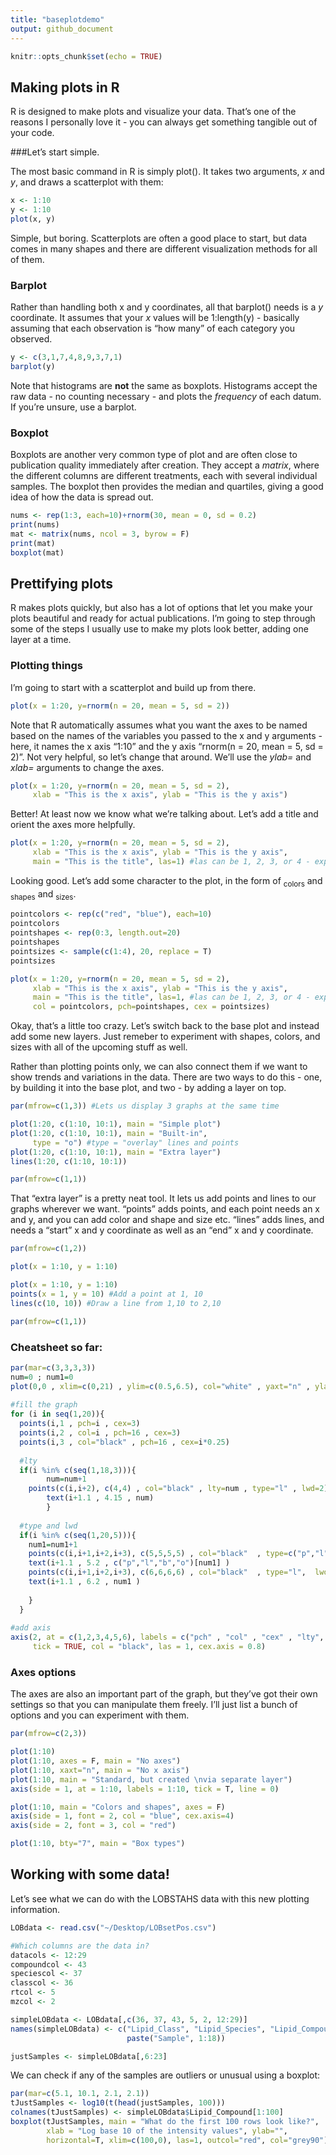 ```yaml
---
title: "baseplotdemo"
output: github_document
---
```


```r
knitr::opts_chunk$set(echo = TRUE)
```

## Making plots in R

R is designed to make plots and visualize your data. That's one of the reasons I
personally love it - you can always get something tangible out of your code.

###Let's start simple.

The most basic command in R is simply plot(). It takes two arguments, *x* and 
*y*, and draws a scatterplot with them:

```r
x <- 1:10
y <- 1:10
plot(x, y)
```

Simple, but boring. Scatterplots are often a good place to start, but data comes
in many shapes and there are different visualization methods for all of them.

### Barplot

Rather than handling both x and y coordinates, all that barplot() needs is a *y*
coordinate. It assumes that your *x* values will be 1:length(y) - basically
assuming that each observation is "how many" of each category you observed.

```r
y <- c(3,1,7,4,8,9,3,7,1)
barplot(y)
```

Note that histograms are **not** the same as boxplots. Histograms accept the raw data - 
no counting necessary - and plots the *frequency* of each datum. If you're
unsure, use a barplot.


### Boxplot

Boxplots are another very common type of plot and are often close to publication
quality immediately after creation. They accept a *matrix*, where the different
columns are different treatments, each with several individual samples. The
boxplot then provides the median and quartiles, giving a good idea of how the
data is spread out.

```r
nums <- rep(1:3, each=10)+rnorm(30, mean = 0, sd = 0.2)
print(nums)
mat <- matrix(nums, ncol = 3, byrow = F)
print(mat)
boxplot(mat)
```

## Prettifying plots
R makes plots quickly, but also has a lot of options that let you make your
plots beautiful and ready for actual publications. I'm going to step through
some of the steps I usually use to make my plots look better, adding one layer
at a time.

### Plotting things

I'm going to start with a scatterplot and build up from there.

```r
plot(x = 1:20, y=rnorm(n = 20, mean = 5, sd = 2))
```

Note that R automatically assumes what you want the axes to be named based on
the names of the variables you passed to the x and y arguments - here, it
names the x axis "1:10" and the y axis "rnorm(n = 20, mean = 5, sd = 2)". Not
very helpful, so let's change that around. We'll use the *ylab=* and *xlab=*
arguments to change the axes.

```r
plot(x = 1:20, y=rnorm(n = 20, mean = 5, sd = 2),
     xlab = "This is the x axis", ylab = "This is the y axis")
```

Better! At least now we know what we're talking about. Let's add a title and
orient the axes more helpfully.

```r
plot(x = 1:20, y=rnorm(n = 20, mean = 5, sd = 2),
     xlab = "This is the x axis", ylab = "This is the y axis",
     main = "This is the title", las=1) #las can be 1, 2, 3, or 4 - experiment!
```

Looking good. Let's add some character to the plot, in the form of ~colors~ and
~shapes~ and ~sizes~.

```r
pointcolors <- rep(c("red", "blue"), each=10)
pointcolors
pointshapes <- rep(0:3, length.out=20)
pointshapes
pointsizes <- sample(c(1:4), 20, replace = T)
pointsizes

plot(x = 1:20, y=rnorm(n = 20, mean = 5, sd = 2),
     xlab = "This is the x axis", ylab = "This is the y axis",
     main = "This is the title", las=1, #las can be 1, 2, 3, or 4 - experiment!
     col = pointcolors, pch=pointshapes, cex = pointsizes)
```

Okay, that's a little too crazy. Let's switch back to the base plot and instead
add some new layers. Just remeber to experiment with shapes, colors, and sizes
with all of the upcoming stuff as well.

Rather than plotting points only, we can also connect them if we want to show
trends and variations in the data. There are two ways to do this - one, by 
building it into the base plot, and two - by adding a layer on top.

```r
par(mfrow=c(1,3)) #Lets us display 3 graphs at the same time

plot(1:20, c(1:10, 10:1), main = "Simple plot")
plot(1:20, c(1:10, 10:1), main = "Built-in",
     type = "o") #type = "overlay" lines and points
plot(1:20, c(1:10, 10:1), main = "Extra layer")
lines(1:20, c(1:10, 10:1))

par(mfrow=c(1,1))
```

That "extra layer" is a pretty neat tool. It lets us add points and lines to
our graphs wherever we want. "points" adds points, and each point needs an x and
y, and you can add color and shape and size etc. "lines" adds lines, and needs a
"start" x and y coordinate as well as an "end" x and y coordinate.

```r
par(mfrow=c(1,2))

plot(x = 1:10, y = 1:10)

plot(x = 1:10, y = 1:10)
points(x = 1, y = 10) #Add a point at 1, 10
lines(c(10, 10)) #Draw a line from 1,10 to 2,10

par(mfrow=c(1,1))
```

### Cheatsheet so far:
```r
par(mar=c(3,3,3,3))
num=0 ; num1=0
plot(0,0 , xlim=c(0,21) , ylim=c(0.5,6.5), col="white" , yaxt="n" , ylab="" , xlab="")
 
#fill the graph
for (i in seq(1,20)){
  points(i,1 , pch=i , cex=3)
  points(i,2 , col=i , pch=16 , cex=3)
  points(i,3 , col="black" , pch=16 , cex=i*0.25)
  
  #lty
  if(i %in% c(seq(1,18,3))){
        num=num+1
    points(c(i,i+2), c(4,4) , col="black" , lty=num , type="l" , lwd=2)
        text(i+1.1 , 4.15 , num)
        }
  
  #type and lwd 
  if(i %in% c(seq(1,20,5))){
    num1=num1+1
    points(c(i,i+1,i+2,i+3), c(5,5,5,5) , col="black"  , type=c("p","l","b","o")[num1] , lwd=2)
    text(i+1.1 , 5.2 , c("p","l","b","o")[num1] )
    points(c(i,i+1,i+2,i+3), c(6,6,6,6) , col="black"  , type="l",  lwd=num1)
    text(i+1.1 , 6.2 , num1 )
 
    }
  }
 
#add axis
axis(2, at = c(1,2,3,4,5,6), labels = c("pch" , "col" , "cex" , "lty", "type" , "lwd" ), 
     tick = TRUE, col = "black", las = 1, cex.axis = 0.8)
```

### Axes options

The axes are also an important part of the graph, but they've got their own 
settings so that you can manipulate them freely. I'll just list a bunch of 
options and you can experiment with them.

```r
par(mfrow=c(2,3))

plot(1:10)
plot(1:10, axes = F, main = "No axes")
plot(1:10, xaxt="n", main = "No x axis") 
plot(1:10, main = "Standard, but created \nvia separate layer")
axis(side = 1, at = 1:10, labels = 1:10, tick = T, line = 0)

plot(1:10, main = "Colors and shapes", axes = F)
axis(side = 1, font = 2, col = "blue", cex.axis=4)
axis(side = 2, font = 3, col = "red")

plot(1:10, bty="7", main = "Box types")
```

## Working with some data!

Let's see what we can do with the LOBSTAHS data with this new plotting information.

```r
LOBdata <- read.csv("~/Desktop/LOBsetPos.csv")

#Which columns are the data in?
datacols <- 12:29
compoundcol <- 43
speciescol <- 37
classcol <- 36
rtcol <- 5
mzcol <- 2

simpleLOBdata <- LOBdata[,c(36, 37, 43, 5, 2, 12:29)]
names(simpleLOBdata) <- c("Lipid_Class", "Lipid_Species", "Lipid_Compound", "Retention_time", "M/Z ratio",
                          paste("Sample", 1:18))

justSamples <- simpleLOBdata[,6:23]
```

We can check if any of the samples are outliers or unusual using a boxplot:

```r
par(mar=c(5.1, 10.1, 2.1, 2.1))
tJustSamples <- log10(t(head(justSamples, 100)))
colnames(tJustSamples) <- simpleLOBdata$Lipid_Compound[1:100]
boxplot(tJustSamples, main = "What do the first 100 rows look like?",
        xlab = "Log base 10 of the intensity values", ylab="",
        horizontal=T, xlim=c(100,0), las=1, outcol="red", col="grey90")


```
